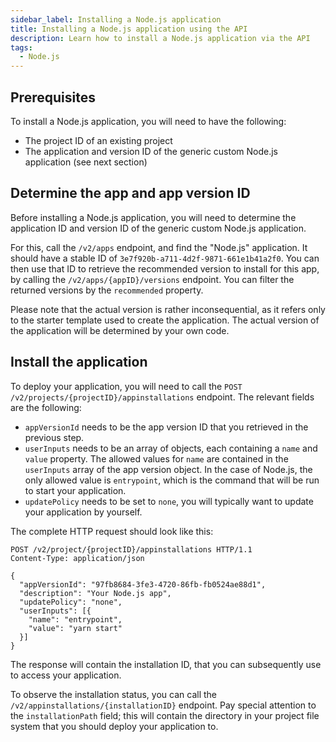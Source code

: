 ```yaml
---
sidebar_label: Installing a Node.js application
title: Installing a Node.js application using the API
description: Learn how to install a Node.js application via the API
tags:
  - Node.js
---
```


## Prerequisites

To install a Node.js application, you will need to have the following:

- The project ID of an existing project
- The application and version ID of the generic custom Node.js application (see
  next section)

## Determine the app and app version ID

Before installing a Node.js application, you will need to determine the
application ID and version ID of the generic custom Node.js application.

For this, call the `/v2/apps` endpoint, and find the "Node.js" application. It
should have a stable ID of `3e7f920b-a711-4d2f-9871-661e1b41a2f0`. You can then
use that ID to retrieve the recommended version to install for this app, by
calling the `/v2/apps/{appID}/versions` endpoint. You can filter the returned
versions by the `recommended` property.

Please note that the actual version is rather inconsequential, as it refers only
to the starter template used to create the application. The actual version of
the application will be determined by your own code.

## Install the application

To deploy your application, you will need to call the
`POST /v2/projects/{projectID}/appinstallations` endpoint. The relevant fields
are the following:

- `appVersionId` needs to be the app version ID that you retrieved in the
  previous step.
- `userInputs` needs to be an array of objects, each containing a `name` and
  `value` property. The allowed values for `name` are contained in the
  `userInputs` array of the app version object. In the case of Node.js, the only
  allowed value is `entrypoint`, which is the command that will be run to start
  your application.
- `updatePolicy` needs to be set to `none`, you will typically want to update
  your application by yourself.

The complete HTTP request should look like this:

```http request
POST /v2/project/{projectID}/appinstallations HTTP/1.1
Content-Type: application/json

{
  "appVersionId": "97fb8684-3fe3-4720-86fb-fb0524ae88d1",
  "description": "Your Node.js app",
  "updatePolicy": "none",
  "userInputs": [{
    "name": "entrypoint",
    "value": "yarn start"
  }]
}
```

The response will contain the installation ID, that you can subsequently use to
access your application.

To observe the installation status, you can call the
`/v2/appinstallations/{installationID}` endpoint. Pay special attention to the
`installationPath` field; this will contain the directory in your project file
system that you should deploy your application to.
